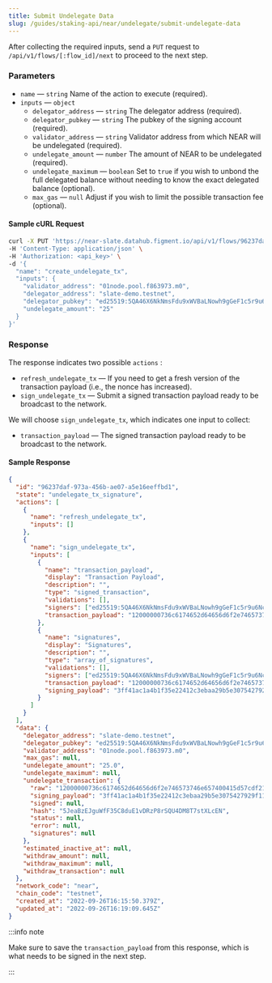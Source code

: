 ```yaml
---
title: Submit Undelegate Data
slug: /guides/staking-api/near/undelegate/submit-undelegate-data
---
```


After collecting the required inputs, send a `PUT` request to `/api/v1/flows/[:flow_id]/next` to proceed to the next step.

### Parameters

- `name` &mdash; `string` Name of the action to execute (required).
- `inputs` &mdash; `object`
  - `delegator_address` &mdash; `string` The delegator address (required).
  - `delegator_pubkey` &mdash; `string` The pubkey of the signing account (required).
  - `validator_address` &mdash; `string` Validator address from which NEAR will be undelegated (required).
  - `undelegate_amount` &mdash; `number` The amount of NEAR to be undelegated (required).
  - `undelegate_maximum` &mdash; `boolean` Set to `true` if you wish to unbond the full delegated balance without needing to know the exact delegated balance (optional).
  - `max_gas` &mdash; `null` Adjust if you wish to limit the possible transaction fee (optional).

#### Sample cURL Request

```bash {5-11}
curl -X PUT 'https://near-slate.datahub.figment.io/api/v1/flows/96237daf-973a-456b-ae07-a5e16eeffbd1/next' \
-H 'Content-Type: application/json' \
-H 'Authorization: <api_key>' \
-d '{
  "name": "create_undelegate_tx",
  "inputs": {
    "validator_address": "01node.pool.f863973.m0",
    "delegator_address": "slate-demo.testnet",
    "delegator_pubkey": "ed25519:5QA46X6NkNmsFdu9xWVBaLNowh9gGeF1c5r9u6NcxaLY",
    "undelegate_amount": "25"
  }
}'
```

### Response

The response indicates two possible `actions` :

- `refresh_undelegate_tx` &mdash; If you need to get a fresh version of the transaction payload (i.e., the nonce has increased).
- `sign_undelegate_tx` &mdash; Submit a signed transaction payload ready to be broadcast to the network.

We will choose `sign_undelegate_tx`, which indicates one input to collect:

- `transaction_payload` &mdash; The signed transaction payload ready to be broadcast to the network.

#### Sample Response

```json
{
  "id": "96237daf-973a-456b-ae07-a5e16eeffbd1",
  "state": "undelegate_tx_signature",
  "actions": [
    {
      "name": "refresh_undelegate_tx",
      "inputs": []
    },
    {
      "name": "sign_undelegate_tx",
      "inputs": [
        {
          "name": "transaction_payload",
          "display": "Transaction Payload",
          "description": "",
          "type": "signed_transaction",
          "validations": [],
          "signers": ["ed25519:5QA46X6NkNmsFdu9xWVBaLNowh9gGeF1c5r9u6NcxaLY"],
          "transaction_payload": "12000000736c6174652d64656d6f2e746573746e657400415d57cdf21d28e35e0cfa864e895c18b4bc6a711642d38eb6762af81ec1cf3905cc1038fc5700001600000030316e6f64652e706f6f6c2e663836333937332e6d308e0f6b6bb5b283186516419e2d4c06a47f7d55b456b83947fb5f8fb815957df6010000000207000000756e7374616b65270000007b22616d6f756e74223a223235303030303030303030303030303030303030303030303030227d00e057eb481b000000000000000000000000000000000000"
        },
        {
          "name": "signatures",
          "display": "Signatures",
          "description": "",
          "type": "array_of_signatures",
          "validations": [],
          "signers": ["ed25519:5QA46X6NkNmsFdu9xWVBaLNowh9gGeF1c5r9u6NcxaLY"],
          "transaction_payload": "12000000736c6174652d64656d6f2e746573746e657400415d57cdf21d28e35e0cfa864e895c18b4bc6a711642d38eb6762af81ec1cf3905cc1038fc5700001600000030316e6f64652e706f6f6c2e663836333937332e6d308e0f6b6bb5b283186516419e2d4c06a47f7d55b456b83947fb5f8fb815957df6010000000207000000756e7374616b65270000007b22616d6f756e74223a223235303030303030303030303030303030303030303030303030227d00e057eb481b000000000000000000000000000000000000",
          "signing_payload": "3ff41ac1a4b1f35e22412c3ebaa29b5e3075427929f111609d1cfc6706a27e2b"
        }
      ]
    }
  ],
  "data": {
    "delegator_address": "slate-demo.testnet",
    "delegator_pubkey": "ed25519:5QA46X6NkNmsFdu9xWVBaLNowh9gGeF1c5r9u6NcxaLY",
    "validator_address": "01node.pool.f863973.m0",
    "max_gas": null,
    "undelegate_amount": "25.0",
    "undelegate_maximum": null,
    "undelegate_transaction": {
      "raw": "12000000736c6174652d64656d6f2e746573746e657400415d57cdf21d28e35e0cfa864e895c18b4bc6a711642d38eb6762af81ec1cf3905cc1038fc5700001600000030316e6f64652e706f6f6c2e663836333937332e6d308e0f6b6bb5b283186516419e2d4c06a47f7d55b456b83947fb5f8fb815957df6010000000207000000756e7374616b65270000007b22616d6f756e74223a223235303030303030303030303030303030303030303030303030227d00e057eb481b000000000000000000000000000000000000",
      "signing_payload": "3ff41ac1a4b1f35e22412c3ebaa29b5e3075427929f111609d1cfc6706a27e2b",
      "signed": null,
      "hash": "5JeaBzEJguWfF35C8duE1vDRzP8rSQU4DM8T7stXLcEN",
      "status": null,
      "error": null,
      "signatures": null
    },
    "estimated_inactive_at": null,
    "withdraw_amount": null,
    "withdraw_maximum": null,
    "withdraw_transaction": null
  },
  "network_code": "near",
  "chain_code": "testnet",
  "created_at": "2022-09-26T16:15:50.379Z",
  "updated_at": "2022-09-26T16:19:09.645Z"
}
```

:::info note

Make sure to save the `transaction_payload` from this response, which is what needs to be signed in the next step.

:::
